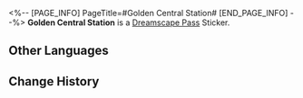 <%-- [PAGE_INFO]
PageTitle=#Golden Central Station#
[END_PAGE_INFO] --%>
{{Stub|Location information}}
{{Item Infobox
|id          = 223102
|image       = Dreamscape Pass Sticker Golden Central Station.png
|type        = Dreamscape Pass Sticker
|type2       = Big Squanderer Stickers
|invCategory = 
|rarity      = 4
|effect      = Digital stickers that can be used to decorate the pages of the Dreamtour Handbook. They come in many different styles.
|description = 
|source1     = [[Visit the Golden Central Station]]
}}
{{Description|When quick travel has become a part of life taken for granted, it chose to build a splendid train station.}}
'''Golden Central Station''' is a [[Dreamscape Pass]] Sticker.

==Other Languages==
{{Other Languages
|en   = Golden Central Station
|zhs  = 黄金中央车站
|zht  = 黃金中央車站
|ja   = ゴールドセンター駅
|ko   = 골든 센트럴역
|es   = Estación Central Dorada
|fr   = Gare de l'Or
|ru   = Золотая центральная станция
|th   = สถานีกลางประกายทอง
|vi   = Ga Trung Tâm Hoàng Kim
|de   = Goldene Zentralstation
|id   = Golden Central Station
|pt   = Estação Central Dourada
}}

==Change History==
{{Change History|2.0}}